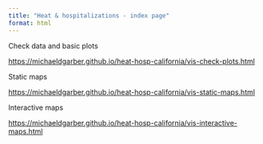 ```yaml
---
title: "Heat & hospitalizations - index page"
format: html
---
```


Check data and basic plots

<https://michaeldgarber.github.io/heat-hosp-california/vis-check-plots.html>

Static maps

<https://michaeldgarber.github.io/heat-hosp-california/vis-static-maps.html>

Interactive maps

<https://michaeldgarber.github.io/heat-hosp-california/vis-interactive-maps.html>
